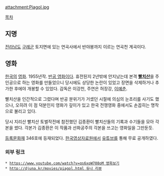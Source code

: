 attachment:Piagol.jpg

[[목차]]

== 지명 ==
[[전라남도]] [[구례군]] 토지면에 있는 연곡사에서 반야봉까지 이르는 연곡천 계곡이다.

== 영화 ==
[[한국]]의 [[영화]]. 1955년작. [[반공 영화]]이다. 휴전된지 2년밖에 안지났는데 본격 '''[[빨치산]]'''을 주인공으로 하는 영화를 만들었으니 당시에도 상당한 논란이 있었고 장면을 삭제하거나 추가한 후에야 개봉할 수 있었다. 감독은 이강천, 주연은 허장강, [[이예춘]]. 

빨치산을 인간적으로 그렸다며 반공 분위기가 거셌던 시절에 의심의 눈초리를 사기도 했으나, 오히려 이 점 덕분인지 영화가 깊이가 있고 한국 전쟁영화 중에서도 손꼽히는 명작으로 불리고 있다.

당시 지리산 빨치산 토벌작전에 참전했던 김종환이 빨치산들의 기록과 수기들을 모아 각본을 썼다. 각본가 김종환은 이 작품과 선화공주의 각본을 쓰고는 영화일을 그만둔듯. 

[[등록문화재]] 346호에 등재되었다. [[한국영상자료원]]에서 [[유튜브]]를 통해 무료 공개하였다.

=== 외부 링크 ===
 * [[https://www.youtube.com/watch?v=qs6xoW708oM 영화보기]]
 * [[http://djuna.kr/movies/piagol.html 듀나 리뷰]]
